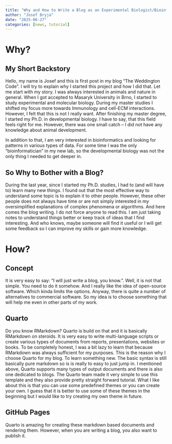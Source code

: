 ```yaml
---
title: "Why and How to Write a Blog as an Experimental Biologist/Bioinformatician?"
author: "Josef Bryja"
date: "2025-06-27"
categories: [news, tutorial]
---
```


# Why?

## My Short Backstory

Hello, my name is Josef and this is first post in my blog "The Weddington Code". I will try to explain why I started this project and how I did that. Let me start with my story. I was always interested in animals and nature in general. When I got accepted to Masaryk University in Brno, I started to study experimental and molecular biology. During my master studies I shifted my focus more towards Immunology and cell-ECM interactions. However, I felt that this is not I really want. After finishing my master degree, I started my Ph.D. in developmental biology. I have to say, that this field feels right for me. However, there was one small catch -- I did not have any knowledge about animal development.

In addition to that, I am very interested in bioinformatics and looking for patterns in various types of data. For some time I was the only "bioinformatician" in my new lab, so the developmental biology was not the only thing I needed to get deeper in.


## So Why to Bother with a Blog?

During the last year, since I started my Ph.D. studies, I had to (and will have to) learn many new things. I found out that the most effective way to understand some topic is to explain it to other people. However, these other people does not always have time or are not simply interested in my oversimplified explanations of complex phenomena or algorithms. And here comes the blog writing. I do not force anyone to read this. I am just taking notes to understand things better or keep track of ideas that I find interesting. And who knows, maybe someone will find it useful or I will get some feedback so I can improve my skills or gain more knowledge.


# How?

## Concept

It is very easy to say: "I will just write a blog, you know.". Well, it is not that simple. You need to do it somehow. And I really like the idea of open-source software. Which kinda limits the options. Anyway, there is quite a number of alternatives to commercial software. So my idea is to choose something that will help me even in other parts of my work. 


## Quarto

Do you know RMarkdown? Quarto is build on that and it is basically RMarkdown on steroids. It is very easy to write multi-language scripts or create various types of documents from reports, presentations, websites or books. To be completely honest, I was a bit lazy to learn that because RMarkdown was always sufficient for my purposes. This is the reason why I choose Quarto for my blog. To learn something new. The basic syntax is still basically pure markdown so is is really to easy to just jump in. I mentioned above, Quarto supports many types of output documents and there is also one dedicated to blogs. The Quarto team made it very simple to use this template and they also provide pretty straight forward tutorial. What I like about this is that you can use some predefined themes or you can create your own. I guess that it is better to use some of these themes in the beginning but I would like to try creating my own theme in future.


## GitHub Pages

Quarto is amazing for creating these markdown based documents and rendering them. However, when you are writing a blog, you also want to publish it. 
